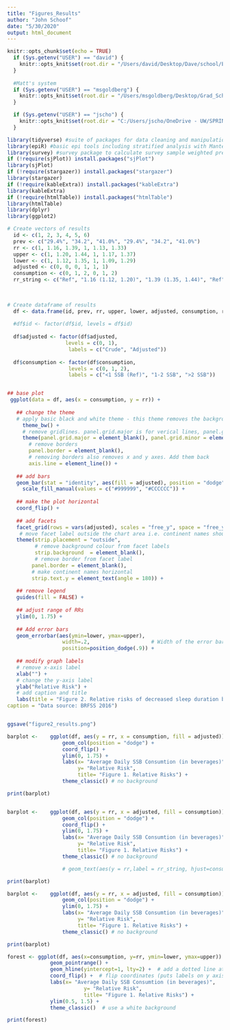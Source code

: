 ```yaml
---
title: "Figures_Results"
author: "John Schoof"
date: "5/30/2020"
output: html_document
---
```





```r
knitr::opts_chunk$set(echo = TRUE)
  if (Sys.getenv("USER") == "david") {
    knitr::opts_knit$set(root.dir = "/Users/david/Desktop/Dave/school/Epi 514/Final Project/Analysis/")
  }
  
  #Matt's system
  if (Sys.getenv("USER") == "msgoldberg") {
    knitr::opts_knit$set(root.dir = "/Users/msgoldberg/Desktop/Grad_School/Year_1/Q3/EPI514/SSB_Paper/")
  }

  if (Sys.getenv("USER") == "jscho") {
    knitr::opts_knit$set(root.dir = "C:/Users/jscho/OneDrive - UW/SPRING 2020-LAPTOP-7K6NFTGB/EPI 514/")
  }


```




```r

library(tidyverse) #suite of packages for data cleaning and manipulation
library(epiR) #basic epi tools including stratified analysis with Mantel Haenszel
library(survey) #survey package to calculate survey sample weighted prevalence
if (!require(sjPlot)) install.packages("sjPlot")
library(sjPlot)
if (!require(stargazer)) install.packages("stargazer")
library(stargazer)
if (!require(kableExtra)) install.packages("kableExtra")
library(kableExtra)
if (!require(htmlTable)) install.packages("htmlTable")
library(htmlTable)
library(dplyr)
library(ggplot2)
```




```r

# Create vectors of results
  id <- c(1, 2, 3, 4, 5, 6)  
  prev <- c("29.4%", "34.2", "41.0%", "29.4%", "34.2", "41.0%")
  rr <- c(1, 1.16, 1.39, 1, 1.13, 1.33)
  upper <- c(1, 1.20, 1.44, 1, 1.17, 1.37)
  lower <- c(1, 1.12, 1.35, 1, 1.09, 1.29)
  adjusted <- c(0, 0, 0, 1, 1, 1)
  consumption <- c(0, 1, 2, 0, 1, 2)
  rr_string <- c("Ref", "1.16 (1.12, 1.20)", "1.39 (1.35, 1.44)", "Ref", "1.13 (1.09, 1.17)", "1.33 (1.29, 1.37)")
  
  

# Create dataframe of results
  df <- data.frame(id, prev, rr, upper, lower, adjusted, consumption, rr_string)
  
  #df$id <- factor(df$id, levels = df$id)
  
  df$adjusted <- factor(df$adjusted, 
                   levels = c(0, 1), 
                    labels = c("Crude", "Adjusted"))
  
  df$consumption <- factor(df$consumption, 
                    levels = c(0, 1, 2), 
                    labels = c("<1 SSB (Ref)", "1-2 SSB", ">2 SSB"))



```



```r


## base plot
 ggplot(data = df, aes(x = consumption, y = rr)) +
   
   ## change the theme
   # apply basic black and white theme - this theme removes the background colour by default
     theme_bw() + 
     # remove gridlines. panel.grid.major is for verical lines, panel.grid.minor is for horizontal lines
     theme(panel.grid.major = element_blank(), panel.grid.minor = element_blank(),
       # remove borders
       panel.border = element_blank(),
       # removing borders also removes x and y axes. Add them back
       axis.line = element_line()) + 
   
   ## add bars
   geom_bar(stat = "identity", aes(fill = adjusted), position = "dodge") + 
     scale_fill_manual(values = c("#999999", "#CCCCCC")) + 
   
   ## make the plot horizontal
   coord_flip() + 
   
   ## add facets 
   facet_grid(rows = vars(adjusted), scales = "free_y", space = "free_y", switch = "y") + 
    # move facet label outside the chart area i.e. continent names should be to the left of country names
   theme(strip.placement = "outside",
         # remove background colour from facet labels
         strip.background  = element_blank(),
         # remove border from facet label
        panel.border = element_blank(), 
        # make continent names horizontal
        strip.text.y = element_text(angle = 180)) + 
 
   ## remove legend
   guides(fill = FALSE) + 
  
   ## adjust range of RRs
   ylim(0, 1.75) +
   
   ## Add error bars
   geom_errorbar(aes(ymin=lower, ymax=upper),
                  width=.2,                    # Width of the error bars
                  position=position_dodge(.9)) +
  
   ## modify graph labels
   # remove x-axis label
   xlab("") +
   # change the y-axis label
   ylab("Relative Risk") + 
   # add caption and title
   labs(title = "Figure 2. Relative risks of decreased sleep duration by SSB consumption", 
caption = "Data source: BRFSS 2016")


ggsave("figure2_results.png")

```




```r



barplot <-    ggplot(df, aes(y = rr, x = consumption, fill = adjusted)) +
                  geom_col(position = "dodge") + 
                  coord_flip() +
                  ylim(0, 1.75) +
                  labs(x= "Average Daily SSB Consumtion (in beverages)",
                       y= "Relative Risk",
                       title= "Figure 1. Relative Risks") + 
                  theme_classic() # no background

print(barplot)



```



```r


barplot <-    ggplot(df, aes(y = rr, x = adjusted, fill = consumption)) +
                  geom_col(position = "dodge") + 
                  coord_flip() +
                  ylim(0, 1.75) +
                  labs(x= "Average Daily SSB Consumtion (in beverages)",
                       y= "Relative Risk",
                       title= "Figure 1. Relative Risks") + 
                  theme_classic() # no background

                  # geom_text(aes(y = rr,label = rr_string, hjust=consumption)) +

print(barplot)

```



```r

barplot <-    ggplot(df, aes(y = rr, x = adjusted, fill = consumption)) +
                  geom_col(position = "dodge") + 
                  ylim(0, 1.75) +
                  labs(x= "Average Daily SSB Consumtion (in beverages)",
                       y= "Relative Risk",
                       title= "Figure 1. Relative Risks") + 
                  theme_classic() # no background

print(barplot)


```




```r


forest <- ggplot(df, aes(x=consumption, y=rr, ymin=lower, ymax=upper)) +
              geom_pointrange() + 
              geom_hline(yintercept=1, lty=2) +  # add a dotted line at x=1 after flip
              coord_flip() +  # flip coordinates (puts labels on y axis)
              labs(x= "Average Daily SSB Consumtion (in beverages)",
                         y= "Relative Risk",
                         title= "Figure 1. Relative Risks") +
              ylim(0.5, 1.5) +
              theme_classic()  # use a white background

print(forest)


```



